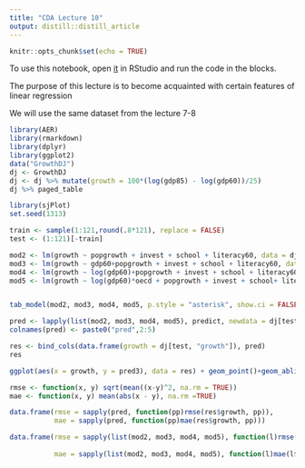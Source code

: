 ```yaml
---
title: "CDA Lecture 10"
output: distill::distill_article
---
```

```r
knitr::opts_chunk$set(echo = TRUE)
```

To use this notebook, open [it](https://github.com/vzemlys/cda_course/blob/master/lecture8.Rmd) in RStudio and run the code in the blocks.

The purpose of this lecture is to become acquainted with certain features of linear regression 

We will use the same dataset from the lecture 7-8


```r
library(AER)
library(rmarkdown)
library(dplyr)
library(ggplot2)
data("GrowthDJ")
dj <- GrowthDJ
dj <- dj %>% mutate(growth = 100*(log(gdp85) - log(gdp60))/25)
dj %>% paged_table
```


```r
library(sjPlot)
set.seed(1313)

train <- sample(1:121,round(.8*121), replace = FALSE)
test <- (1:121)[-train]

mod2 <- lm(growth ~ popgrowth + invest + school + literacy60, data = dj[train, ])
mod3 <- lm(growth ~ gdp60+popgrowth + invest + school + literacy60, data = dj[train, ])
mod4 <- lm(growth ~ log(gdp60)+popgrowth + invest + school + literacy60, data = dj[train, ])
mod5 <- lm(growth ~ log(gdp60)*oecd + popgrowth + invest + school+ literacy60, data = dj[train, ])


tab_model(mod2, mod3, mod4, mod5, p.style = "asterisk", show.ci = FALSE)
```

```r
pred <- lapply(list(mod2, mod3, mod4, mod5), predict, newdata = dj[test, ]) %>% bind_cols
colnames(pred) <- paste0("pred",2:5)

res <- bind_cols(data.frame(growth = dj[test, "growth"]), pred)
res
```

```r
ggplot(aes(x = growth, y = pred3), data = res) + geom_point()+geom_abline(intercept = 0, slope = 1)
```


```r
rmse <- function(x, y) sqrt(mean((x-y)^2, na.rm = TRUE))
mae <- function(x, y) mean(abs(x - y), na.rm =TRUE)

data.frame(rmse = sapply(pred, function(pp)rmse(res$growth, pp)),
           mae = sapply(pred, function(pp)mae(res$growth, pp)))

```

```r
data.frame(rmse = sapply(list(mod2, mod3, mod4, mod5), function(l)rmse(l$model[,1], fitted(l))),
           
           mae = sapply(list(mod2, mod3, mod4, mod5), function(l)mae(l$model[,1], fitted(l))))
```